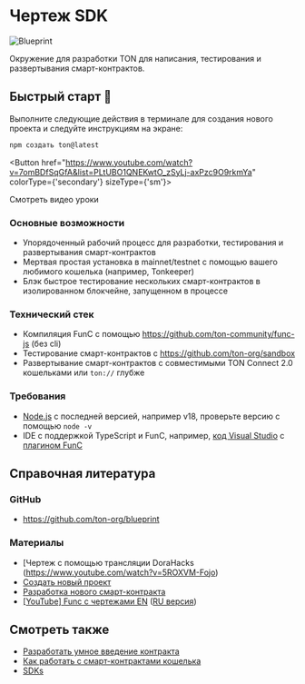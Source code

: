 
# Чертеж SDK

![Blueprint](/img/blueprint/logo.svg)

Окружение для разработки TON для написания, тестирования и развертывания смарт-контрактов.

## Быстрый старт 🚀

Выполните следующие действия в терминале для создания нового проекта и следуйте инструкциям на экране:

```bash
npm создать ton@latest
```

<Button href="https://www.youtube.com/watch?v=7omBDfSqGfA&list=PLtUBO1QNEKwtO_zSyLj-axPzc9O9rkmYa" colorType={'secondary'} sizeType={'sm'}>

Смотреть видео уроки

</Button>

### Основные возможности

- Упорядоченный рабочий процесс для разработки, тестирования и развертывания смарт-контрактов
- Мертвая простая установка в mainnet/testnet с помощью вашего любимого кошелька (например, Tonkeeper)
- Блэк быстрое тестирование нескольких смарт-контрактов в изолированном блокчейне, запущенном в процессе

### Технический стек

- Компиляция FunC с помощью https://github.com/ton-community/func-js (без cli)
- Тестирование смарт-контрактов с https://github.com/ton-org/sandbox
- Развертывание смарт-контрактов с совместимыми TON Connect 2.0 кошельками или `ton://` глубже

### Требования

- [Node.js](https://nodejs.org/) с последней версией, например v18, проверьте версию с помощью `node -v`
- IDE с поддержкой TypeScript и FunC, например, [код Visual Studio](https://code.visualstudio.com/) с [плагином FunC](https://marketplace.visualstudio.com/items?itemName=tonwhales.func-vscode)

## Справочная литература

### GitHub

- https://github.com/ton-org/blueprint

### Материалы

- [Чертеж с помощью трансляции DoraHacks (https://www.youtube.com/watch?v=5ROXVM-Fojo)
- [Создать новый проект](https://github.com/ton-org/blueprint#create-a-new-project)
- [Разработка нового смарт-контракта](https://github.com/ton-org/blueprint#develop-a-new-contract)
- [[YouTube] Func с чертежами EN](https://www.youtube.com/watch?v=7omBDfSqGfA&list=PLtUBO1QNEKwtO_zSyLj-axPzc9O9rkmYa) ([RU версия](https://youtube.com/playlist?list?list=PLyDBPwv9EPsA5vcUM2vzjQOomf264IdUZ))

## Смотреть также

- [Разработать умное введение контракта](/v3/documentation/smart-contracts/overview)
- [Как работать с смарт-контрактами кошелька](/v3/guidelines/smart-contracts/howto/wallet)
- [SDKs](/v3/guidelines/dapps/apis-sdks/sdk)
